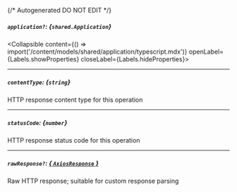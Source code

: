 {/* Autogenerated DO NOT EDIT  */}

##### `application?`: *{`shared.Application`}*
<Collapsible content={() => import('/content/models/shared/application/typescript.mdx')} openLabel={Labels.showProperties} closeLabel={Labels.hideProperties}>
</Collapsible>

---
##### `contentType`: *{`string`}*
HTTP response content type for this operation

---
##### `statusCode`: *{`number`}*
HTTP response status code for this operation

---
##### `rawResponse?`: [*{ `AxiosResponse` }*](https://axios-http.com/docs/res_schema)
Raw HTTP response; suitable for custom response parsing


